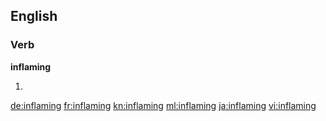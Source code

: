 ==English==

===Verb===
'''inflaming'''

# {{present participle of|inflame}}

[[de:inflaming]]
[[fr:inflaming]]
[[kn:inflaming]]
[[ml:inflaming]]
[[ja:inflaming]]
[[vi:inflaming]]